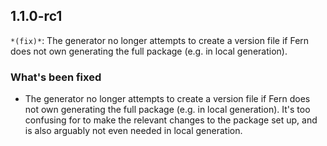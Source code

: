 ## 1.1.0-rc1
`*(fix)*`: The generator no longer attempts to create a version file if Fern does not own generating the full package (e.g. in local generation).

### What's been fixed
- The generator no longer attempts to create a version file if Fern does not own generating the full package (e.g. in local generation). It's too confusing for to make the relevant changes to the package set up, and is also arguably not even needed in local generation.

